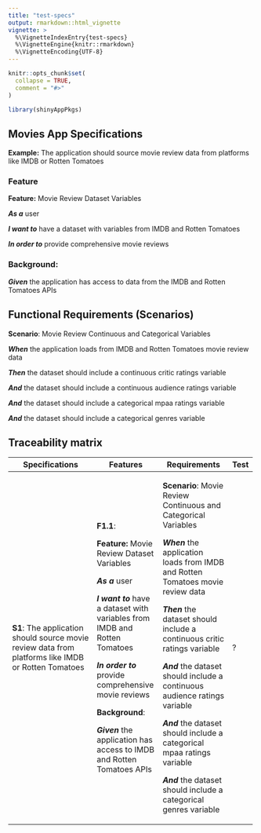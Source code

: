 ```yaml
---
title: "test-specs"
output: rmarkdown::html_vignette
vignette: >
  %\VignetteIndexEntry{test-specs}
  %\VignetteEngine{knitr::rmarkdown}
  %\VignetteEncoding{UTF-8}
---
```


```r
knitr::opts_chunk$set(
  collapse = TRUE,
  comment = "#>"
)
```

```r
library(shinyAppPkgs)
```

## Movies App Specifications

**Example:** The application should source movie review data from platforms like IMDB or Rotten Tomatoes

### Feature

**Feature:** Movie Review Dataset Variables

***As a*** user

***I want to*** have a dataset with variables from IMDB and Rotten Tomatoes

***In order to*** provide comprehensive movie reviews

### **Background**:

***Given*** the application has access to data from the IMDB and Rotten Tomatoes APIs

## Functional Requirements (**Scenarios**)

**Scenario**: Movie Review Continuous and Categorical Variables

***When*** the application loads from IMDB and Rotten Tomatoes movie review data

***Then*** the dataset should include a continuous critic ratings variable

***And*** the dataset should include a continuous audience ratings variable

***And*** the dataset should include a categorical mpaa ratings variable

***And*** the dataset should include a categorical genres variable

## Traceability matrix

+-----------------------------------------------------------------------------------------------------+-----------------------------------------------------------------------------+----------------------------------------------------------------------------------+-------------+
| Specifications                                                                                      | Features                                                                    | Requirements                                                                     | Test        |
+=====================================================================================================+=============================================================================+==================================================================================+=============+
| **S1**: The application should source movie review data from platforms like IMDB or Rotten Tomatoes | **F1.1**:                                                                   | **Scenario**: Movie Review Continuous and Categorical Variables                  | ?           |
|                                                                                                     |                                                                             |                                                                                  |             |
|                                                                                                     | **Feature:** Movie Review Dataset Variables                                 | ***When*** the application loads from IMDB and Rotten Tomatoes movie review data |             |
|                                                                                                     |                                                                             |                                                                                  |             |
|                                                                                                     | ***As a*** user                                                             | ***Then*** the dataset should include a continuous critic ratings variable       |             |
|                                                                                                     |                                                                             |                                                                                  |             |
|                                                                                                     | ***I want to*** have a dataset with variables from IMDB and Rotten Tomatoes | ***And*** the dataset should include a continuous audience ratings variable      |             |
|                                                                                                     |                                                                             |                                                                                  |             |
|                                                                                                     | ***In order to*** provide comprehensive movie reviews                       | ***And*** the dataset should include a categorical mpaa ratings variable         |             |
|                                                                                                     |                                                                             |                                                                                  |             |
|                                                                                                     | **Background**:                                                             | ***And*** the dataset should include a categorical genres variable               |             |
|                                                                                                     |                                                                             |                                                                                  |             |
|                                                                                                     | ***Given*** the application has access to IMDB and Rotten Tomatoes APIs     |                                                                                  |             |
+-----------------------------------------------------------------------------------------------------+-----------------------------------------------------------------------------+----------------------------------------------------------------------------------+-------------+